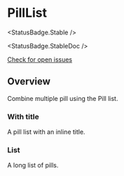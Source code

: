 
<Meta of={PillListStories} />

# PillList

<StatusBadge.Stable />

<StatusBadge.StableDoc />

<a href="https://github.com/uq-its-ss/design-system/issues" target="_blank">
  Check for open issues
</a>

## Overview

Combine multiple pill using the Pill list.

### With title

A pill list with an inline title.

<Canvas of={PillListStories.Title} sourceState="none" />

<Source of={PillListStories.Title} />

### List

A long list of pills.

<Canvas of={PillListStories.List} />
